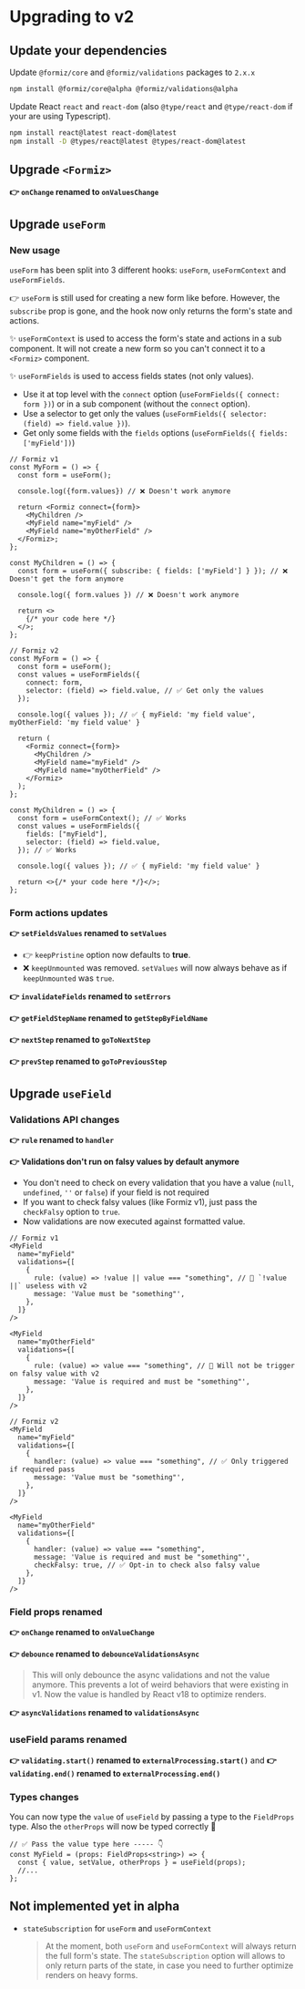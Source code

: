 # Upgrading to v2

## Update your dependencies

Update `@formiz/core` and `@formiz/validations` packages to `2.x.x`

```bash
npm install @formiz/core@alpha @formiz/validations@alpha
```

Update React `react` and `react-dom` (also `@type/react` and `@type/react-dom` if your are using Typescript).

```bash
npm install react@latest react-dom@latest
npm install -D @types/react@latest @types/react-dom@latest
```

## Upgrade `<Formiz>`

**👉 `onChange` renamed to `onValuesChange`**

## Upgrade `useForm`

### New usage

`useForm` has been split into 3 different hooks: `useForm`, `useFormContext` and `useFormFields`.

👉 `useForm` is still used for creating a new form like before. However, the `subscribe` prop is gone, and the hook now only returns the form's state and actions.

✨ `useFormContext` is used to access the form's state and actions in a sub component. It will not create a new form so you can't connect it to a `<Formiz>` component.

✨ `useFormFields` is used to access fields states (not only values).

- Use it at top level with the `connect` option (`useFormFields({ connect: form })`) or in a sub component (without the `connect` option).
- Use a selector to get only the values (`useFormFields({ selector: (field) => field.value })`).
- Get only some fields with the `fields` options (`useFormFields({ fields: ['myField'])`)

```tsx
// Formiz v1
const MyForm = () => {
  const form = useForm();

  console.log({form.values}) // ❌ Doesn't work anymore

  return <Formiz connect={form}>
    <MyChildren />
    <MyField name="myField" />
    <MyField name="myOtherField" />
  </Formiz>;
};

const MyChildren = () => {
  const form = useForm({ subscribe: { fields: ['myField'] } }); // ❌ Doesn't get the form anymore

  console.log({ form.values }) // ❌ Doesn't work anymore

  return <>
    {/* your code here */}
  </>;
};
```

```tsx
// Formiz v2
const MyForm = () => {
  const form = useForm();
  const values = useFormFields({
    connect: form,
    selector: (field) => field.value, // ✅ Get only the values
  });

  console.log({ values }); // ✅ { myField: 'my field value', myOtherField: 'my field value' }

  return (
    <Formiz connect={form}>
      <MyChildren />
      <MyField name="myField" />
      <MyField name="myOtherField" />
    </Formiz>
  );
};

const MyChildren = () => {
  const form = useFormContext(); // ✅ Works
  const values = useFormFields({
    fields: ["myField"],
    selector: (field) => field.value,
  }); // ✅ Works

  console.log({ values }); // ✅ { myField: 'my field value' }

  return <>{/* your code here */}</>;
};
```

### Form actions updates

**👉 `setFieldsValues` renamed to `setValues`**

- 👉 `keepPristine` option now defaults to **true**.
- ❌ `keepUnmounted` was removed. `setValues` will now always behave as if `keepUnmounted` was `true`.

**👉 `invalidateFields` renamed to `setErrors`**

**👉 `getFieldStepName` renamed to `getStepByFieldName`**

**👉 `nextStep` renamed to `goToNextStep`**

**👉 `prevStep` renamed to `goToPreviousStep`**

## Upgrade `useField`

### Validations API changes

**👉 `rule` renamed to `handler`**

**👉 Validations don't run on falsy values by default anymore**

- You don't need to check on every validation that you have a value (`null`, `undefined`, `''` or `false`) if your field is not required
- If you want to check falsy values (like Formiz v1), just pass the `checkFalsy` option to `true`.
- Now validations are now executed against formatted value.

```tsx
// Formiz v1
<MyField
  name="myField"
  validations={[
    {
      rule: (value) => !value || value === "something", // 🚫 `!value ||` useless with v2
      message: 'Value must be "something"',
    },
  ]}
/>

<MyField
  name="myOtherField"
  validations={[
    {
      rule: (value) => value === "something", // 🚫 Will not be trigger on falsy value with v2
      message: 'Value is required and must be "something"',
    },
  ]}
/>
```

```tsx
// Formiz v2
<MyField
  name="myField"
  validations={[
    {
      handler: (value) => value === "something", // ✅ Only triggered if required pass
      message: 'Value must be "something"',
    },
  ]}
/>

<MyField
  name="myOtherField"
  validations={[
    {
      handler: (value) => value === "something",
      message: 'Value is required and must be "something"',
      checkFalsy: true, // ✅ Opt-in to check also falsy value
    },
  ]}
/>
```

### Field props renamed

**👉 `onChange` renamed to `onValueChange`**

**👉 `debounce` renamed to `debounceValidationsAsync`**

> This will only debounce the async validations and not the value anymore. This prevents a lot of weird behaviors that were existing in v1. Now the value is handled by React v18 to optimize renders.

**👉 `asyncValidations` renamed to `validationsAsync`**

### useField params renamed

**👉 `validating.start()` renamed to `externalProcessing.start()`** and **👉 `validating.end()` renamed to `externalProcessing.end()`**

### Types changes

You can now type the `value` of `useField` by passing a type to the `FieldProps` type. Also the `otherProps` will now be typed correctly 🎉

```tsx
// ✅ Pass the value type here ----- 👇
const MyField = (props: FieldProps<string>) => {
  const { value, setValue, otherProps } = useField(props);
  //...
};
```

## Not implemented yet in alpha

- `stateSubscription` for `useForm` and `useFormContext`
  > At the moment, both `useForm` and `useFormContext` will always return the full form's state. The `stateSubscription` option will allows to only return parts of the state, in case you need to further optimize renders on heavy forms.

